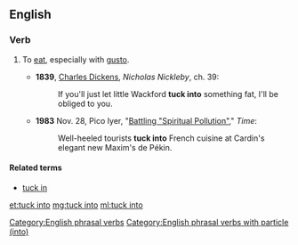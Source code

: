 ==English==

===Verb===
{{head|en|verb|phrasal verb}}

# {{context|transitive|lang=en}} To [[eat]], especially with [[gusto]].
#* '''1839''', [[w:Charles_Dickens|Charles Dickens]], ''Nicholas Nickleby'', ch. 39:
#*: If you'll just let little Wackford '''tuck into''' something fat, I'll be obliged to you.
#* '''1983''' Nov. 28, Pico Iyer, "[http://www.time.com/time/magazine/article/0,9171,926379,00.html Battling "Spiritual Pollution"]," ''Time'':
#*: Well-heeled tourists '''tuck into''' French cuisine at Cardin's elegant new Maxim's de Pékin.

====Related terms====
* [[tuck in]]

[[Category:English phrasal verbs]]
[[Category:English phrasal verbs with particle (into)]]

[[et:tuck into]]
[[mg:tuck into]]
[[ml:tuck into]]